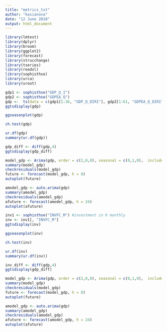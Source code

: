 ---
title: "metrics_txt"
author: "kasianova"
date: "12 June 2018"
output: html_document
---

```{r}
library(lmtest)
library(dplyr)
library(broom)
library(ggplot2)
library(forecast)
library(strucchange)
library(tseries)
library(readxl)
library(sophisthse)
library(urca)
library(uroot)
```



```{r}
gdp1 <- sophisthse("GDP_Q_I")
gdp2 <- sophisthse("GDPEA_Q")
gdp <-  ts(data = c(gdp1[1:36, "GDP_Q_DIRI"], gdp2[1:61, "GDPEA_Q_DIRI"]), start = c(1994,1), frequency = 4 ) 
ggtsdisplay(gdp) 
```
```{r}
ggseasonplot(gdp)  

```


```{r}
ch.test(gdp)
```



```{r}
ur.df(gdp)
summary(ur.df(gdp))
```





```{r}
gdp_diff <- diff(gdp,4)
ggtsdisplay(gdp_diff)
```
```{r}
model_gdp <- Arima(gdp, order = c(2,0,0), seasonal = c(0,1,0),  include.drift=T, include.constant = T, method = "ML")
summary(model_gdp)
checkresiduals(model_gdp)
future <- forecast(model_gdp, h = 8)
autoplot(future)

```



```{r}
amodel_gdp <- auto.arima(gdp)
summary(amodel_gdp)
checkresiduals(amodel_gdp)
afuture <- forecast(amodel_gdp, h = 24)
autoplot(afuture)
```













```{r}
inv1 <- sophisthse("INVFC_M") #investment in K monthly
inv <- inv1[, "INVFC_M"]
ggtsdisplay(inv) 
```

```{r}
ggseasonplot(inv) 
```




```{r}
ch.test(inv)
```



```{r}
ur.df(inv)
summary(ur.df(inv))
```




```{r}
inv_diff <- diff(gdp,4)
ggtsdisplay(gdp_diff)
```
```{r}
model_gdp <- Arima(gdp, order = c(2,0,0), seasonal = c(0,1,0),  include.drift=T, include.constant = T, method = "ML")
summary(model_gdp)
checkresiduals(model_gdp)
future <- forecast(model_gdp, h = 8)
autoplot(future)

```



```{r}
amodel_gdp <- auto.arima(gdp)
summary(amodel_gdp)
checkresiduals(amodel_gdp)
afuture <- forecast(amodel_gdp, h = 24)
autoplot(afuture)
```

















